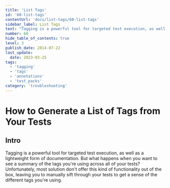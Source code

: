 ```yaml
---
title: 'List Tags'
id: '60-list-tags'
contentUrl: 'docs/list-tags/60-list-tags'
sidebar_label: List Tags
text: "Tagging is a powerful tool for targeted test execution, as well as a lightweight form of documentation. But what happens when you want to see a summary of the tags you're using across all of your tests? Unfortunately, most solution don't offer this kind of functionality out of the box, leaving you to manually sift through your tests to get a sense of the different tags you're using."
number: 60
hide_table_of_contents: true
level: 3
publish_date: 2014-07-22
last_update:
  date: 2023-03-25
tags:
  - 'tagging'
  - 'tags'
  - 'annotations'
  - 'test_packs'
category: 'troubleshooting'
---
```


# How to Generate a List of Tags from Your Tests

## Intro

Tagging is a powerful tool for targeted test execution, as well as a lightweight form of documentation. But what happens when you want to see a summary of the tags you're using across all of your tests? Unfortunately, most solution don't offer this kind of functionality out of the box, leaving you to manually sift through your tests to get a sense of the different tags you're using.


<DropdownMarkdown folderName='60-list-tags' />
